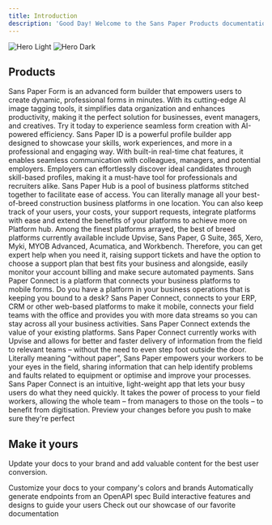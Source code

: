 ```yaml
---
title: Introduction
description: 'Good Day! Welcome to the Sans Paper Products documentation'
---
```


<img
  className="block dark:hidden"
  src="/images/home page.png"
  alt="Hero Light"
/>
<img
  className="hidden dark:block"
  src="/images/home page.png"
  alt="Hero Dark"
/>

## Products

<CardGroup cols={2}>
  <Card
    title="Sans Paper Form"
    icon="paper-plane"
    href="/SansPaperForm"
  >
    Sans Paper Form is an advanced form builder that empowers users to create dynamic, professional forms in minutes. With its cutting-edge AI image tagging tools, it simplifies data organization and enhances productivity, making it the perfect solution for businesses, event managers, and creatives. Try it today to experience seamless form creation with AI-powered efficiency.
  </Card>
  <Card
    title="Sans Paper ID"
    icon="paper-plane"
    href="/SansPaperID"
  >
    Sans Paper ID is a powerful profile builder app designed to showcase your skills, work experiences, and more in a professional and engaging way. With built-in real-time chat features, it enables seamless communication with colleagues, managers, and potential employers. Employers can effortlessly discover ideal candidates through skill-based profiles, making it a must-have tool for professionals and recruiters alike.
  </Card>
   <Card
    title="Sans Paper Hub"
    icon="paper-plane"
    href="/sphub"
  >
    Sans Paper Hub is a pool of business platforms stitched together to facilitate ease of access. You can literally manage all your best-of-breed construction business platforms in one location. You can also keep track of your users, your costs, your support requests, integrate platforms with ease and extend the benefits of your platforms to achieve more on Platform hub. 
Among the finest platforms arrayed, the best of breed platforms currently available include Upvise, Sans Paper, G Suite, 365, Xero, Myki, MYOB Advanced, Acumatica, and Workbench. 
Therefore, you can get expert help when you need it, raising support tickets and have the option to choose a support plan that best fits your business and alongside, easily monitor your account billing and make secure automated payments.

  </Card>
   <Card
    title="Sans Paper Connect"
    icon="paper-plane"
    href="/spconnect"
  >
    Sans Paper Connect is a platform that connects your business platforms to mobile forms. Do you have a platform in your business operations that is keeping you bound to a desk? Sans Paper Connect, connects to your ERP, CRM or other web-based platforms to make it mobile, connects your field teams with the office and provides you with more data streams so you can stay across all your business activities. Sans Paper Connect extends the value of your existing platforms. Sans Paper Connect currently works with Upvise and allows for better and faster delivery of information from the field to relevant teams – without the need to even step foot outside the door. Literally meaning “without paper”, Sans Paper empowers your workers to be your eyes in the field, sharing information that can help identify problems and faults related to equipment or optimise and improve your processes. Sans Paper Connect is an intuitive, light-weight app that lets your busy users do what they need quickly. It takes the power of process to your field workers, allowing the whole team – from managers to those on the tools – to benefit from digitisation.
  </Card>
  <Card
    title="Preview Changes"
    icon="image"
    href="https://mintlify.com/docs/development"
  >
    Preview your changes before you push to make sure they're perfect
  </Card>
  
</CardGroup>

## Make it yours

Update your docs to your brand and add valuable content for the best user conversion.

<CardGroup cols={2}>
  <Card
    title="Customize Style"
    icon="palette"
    href="https://mintlify.com/docs/settings/global"
  >
    Customize your docs to your company's colors and brands
  </Card>
  <Card
    title="Reference APIs"
    icon="code"
    href="https://mintlify.com/docs/api-playground/openapi"
  >
    Automatically generate endpoints from an OpenAPI spec
  </Card>
  <Card
    title="Add Components"
    icon="screwdriver-wrench"
    href="https://mintlify.com/docs/components/accordion"
  >
    Build interactive features and designs to guide your users
  </Card>
  <Card
    title="Get Inspiration"
    icon="stars"
    href="https://mintlify.com/showcase"
  >
    Check out our showcase of our favorite documentation
  </Card>
</CardGroup>
